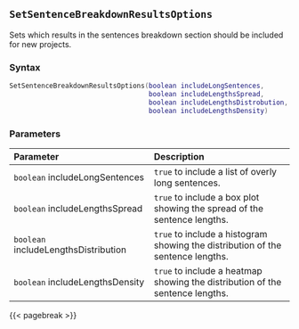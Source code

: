## `SetSentenceBreakdownResultsOptions`

Sets which results in the sentences breakdown section should be included for new projects.

### Syntax {-}

``` .lua
SetSentenceBreakdownResultsOptions(boolean includeLongSentences,
                                   boolean includeLengthsSpread,
                                   boolean includeLengthsDistrobution,
                                   boolean includeLengthsDensity)
```

### Parameters {-}

**Parameter** | **Description**
| :-- | :-- |
| `boolean` includeLongSentences | `true` to include a list of overly long sentences. | 
| `boolean` includeLengthsSpread | `true` to include a box plot showing the spread of the sentence lengths. | 
| `boolean` includeLengthsDistribution | `true` to include a histogram showing the distribution of the sentence lengths. | 
| `boolean` includeLengthsDensity | `true` to include a heatmap showing the distribution of the sentence lengths. |

{{< pagebreak >}}